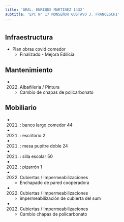 ```yaml
---
title: 'GRAL. ENRIQUE MARTINEZ 1432'
subtitle: 'EPC N° 17 MONSEÑOR GUSTAVO J. FRANCESCHI'
---
```


#
## Infraestructura

* Plan obras covid comedor 
    + Finalizado - Mejora Edilicia 


## Mantenimiento

*  (2022) Albañileria / Pintura 
    + Cambio de chapas de policarbonato


## Mobiliario

*  (2021) : banco largo comedor 44 

*  (2021) : escritorio 2 

*  (2021) : mesa pupitre doble 24 

*  (2021) : silla escolar 50 

*  (2022) : pizarrón 1 




*  (2022) Cubiertas / Impermeabilizaciones 
    + Enchapado de pared cooperadora

*  (2022) Cubiertas / Impermeabilizaciones 
    + impermeabilización de cubierta del sum

*  (2022) Cubiertas / Impermeabilizaciones 
    + Cambio chapas de policarbonato







